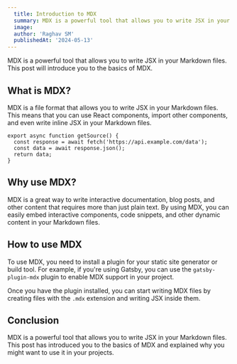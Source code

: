 ---
  title: Introduction to MDX
  summary: MDX is a powerful tool that allows you to write JSX in your Markdown files. This post will introduce you to the basics of MDX.
  image: 
  author: 'Raghav SM'
  publishedAt: '2024-05-13'
---

MDX is a powerful tool that allows you to write JSX in your Markdown files. This post will
introduce you to the basics of MDX.

## What is MDX?

MDX is a file format that allows you to write JSX in your Markdown files. This means that
you can use React components, import other components, and even write inline JSX in your
Markdown files.

```
export async function getSource() {
  const response = await fetch('https://api.example.com/data');
  const data = await response.json();
  return data;
}
```

## Why use MDX?

MDX is a great way to write interactive documentation, blog posts, and other content that
requires more than just plain text. By using MDX, you can easily embed interactive
components, code snippets, and other dynamic content in your Markdown files.

## How to use MDX

To use MDX, you need to install a plugin for your static site generator or build tool. For
example, if you're using Gatsby, you can use the `gatsby-plugin-mdx` plugin to enable MDX
support in your project.

Once you have the plugin installed, you can start writing MDX files by creating files with
the `.mdx` extension and writing JSX inside them.

## Conclusion

MDX is a powerful tool that allows you to write JSX in your Markdown files. This post has
introduced you to the basics of MDX and explained why you might want to use it in your
projects.
